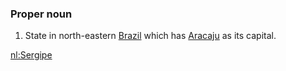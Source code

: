 ===Proper noun===
#State in north-eastern [[Brazil]] which has [[Aracaju]] as its capital.

[[nl:Sergipe]]
